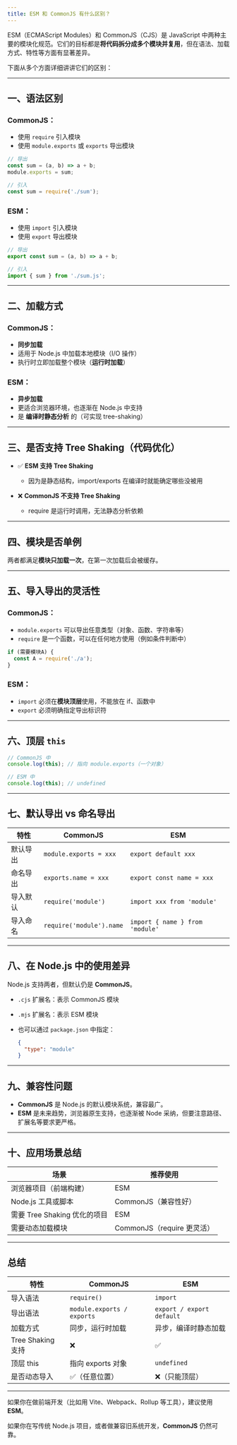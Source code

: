 ```yaml
---
title: ESM 和 CommonJS 有什么区别？
---
```


ESM（ECMAScript Modules）和 CommonJS（CJS）是 JavaScript 中两种主要的模块化规范。它们的目标都是**将代码拆分成多个模块并复用**，但在语法、加载方式、特性等方面有显著差异。

下面从多个方面详细讲讲它们的区别：

---

## 一、语法区别

### CommonJS：

* 使用 `require` 引入模块
* 使用 `module.exports` 或 `exports` 导出模块

```js
// 导出
const sum = (a, b) => a + b;
module.exports = sum;

// 引入
const sum = require('./sum');
```

### ESM：

* 使用 `import` 引入模块
* 使用 `export` 导出模块

```js
// 导出
export const sum = (a, b) => a + b;

// 引入
import { sum } from './sum.js';
```

---

## 二、加载方式

### CommonJS：

* **同步加载**
* 适用于 Node.js 中加载本地模块（I/O 操作）
* 执行时立即加载整个模块（**运行时加载**）

### ESM：

* **异步加载**
* 更适合浏览器环境，也逐渐在 Node.js 中支持
* 是 **编译时静态分析** 的（可实现 tree-shaking）

---

## 三、是否支持 Tree Shaking（代码优化）

* ✅ **ESM 支持 Tree Shaking**

  * 因为是静态结构，import/exports 在编译时就能确定哪些没被用
* ❌ **CommonJS 不支持 Tree Shaking**

  * require 是运行时调用，无法静态分析依赖

---

## 四、模块是否单例

两者都满足**模块只加载一次**，在第一次加载后会被缓存。

---

## 五、导入导出的灵活性

### CommonJS：

* `module.exports` 可以导出任意类型（对象、函数、字符串等）
* `require` 是一个函数，可以在任何地方使用（例如条件判断中）

```js
if (需要模块A) {
  const A = require('./a');
}
```

### ESM：

* `import` 必须在**模块顶层**使用，不能放在 if、函数中
* `export` 必须明确指定导出标识符

---

## 六、顶层 `this`

```js
// CommonJS 中
console.log(this); // 指向 module.exports（一个对象）

// ESM 中
console.log(this); // undefined
```

---

## 七、默认导出 vs 命名导出

| 特性   | CommonJS                 | ESM                             |
| ---- | ------------------------ | ------------------------------- |
| 默认导出 | `module.exports = xxx`   | `export default xxx`            |
| 命名导出 | `exports.name = xxx`     | `export const name = xxx`       |
| 导入默认 | `require('module')`      | `import xxx from 'module'`      |
| 导入命名 | `require('module').name` | `import { name } from 'module'` |

---

## 八、在 Node.js 中的使用差异

Node.js 支持两者，但默认仍是 **CommonJS**。

* `.cjs` 扩展名：表示 CommonJS 模块
* `.mjs` 扩展名：表示 ESM 模块
* 也可以通过 `package.json` 中指定：

  ```json
  {
    "type": "module"
  }
  ```

---

## 九、兼容性问题

* **CommonJS** 是 Node.js 的默认模块系统，兼容最广。
* **ESM** 是未来趋势，浏览器原生支持，也逐渐被 Node 采纳，但要注意路径、扩展名等要求更严格。

---

## 十、应用场景总结

| 场景                    | 推荐使用                  |
| --------------------- | --------------------- |
| 浏览器项目（前端构建）           | ESM                   |
| Node.js 工具或脚本         | CommonJS（兼容性好）        |
| 需要 Tree Shaking 优化的项目 | ESM                   |
| 需要动态加载模块              | CommonJS（require 更灵活） |

---

## 总结

| 特性              | CommonJS                   | ESM                       |
| --------------- | -------------------------- | ------------------------- |
| 导入语法            | `require()`                | `import`                  |
| 导出语法            | `module.exports / exports` | `export / export default` |
| 加载方式            | 同步，运行时加载                   | 异步，编译时静态加载                |
| Tree Shaking 支持 | ❌                          | ✅                         |
| 顶层 this         | 指向 exports 对象              | `undefined`               |
| 是否动态导入          | ✅（任意位置）                    | ❌（只能顶层）                   |

---

如果你在做前端开发（比如用 Vite、Webpack、Rollup 等工具），建议使用 **ESM**。

如果你在写传统 Node.js 项目，或者做兼容旧系统开发，**CommonJS** 仍然可靠。

